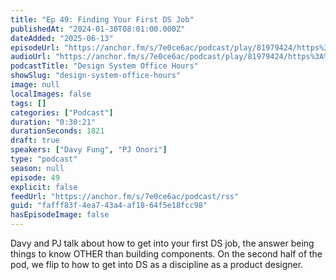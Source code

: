 ```yaml
---
title: "Ep 49: Finding Your First DS Job"
publishedAt: "2024-01-30T08:01:00.000Z"
dateAdded: "2025-06-13"
episodeUrl: "https://anchor.fm/s/7e0ce6ac/podcast/play/81979424/https%3A%2F%2Fd3ctxlq1ktw2nl.cloudfront.net%2Fstaging%2F2024-0-30%2Faff4d624-f6af-63fc-2761-d3c1323f8491.mp3"
audioUrl: "https://anchor.fm/s/7e0ce6ac/podcast/play/81979424/https%3A%2F%2Fd3ctxlq1ktw2nl.cloudfront.net%2Fstaging%2F2024-0-30%2Faff4d624-f6af-63fc-2761-d3c1323f8491.mp3"
podcastTitle: "Design System Office Hours"
showSlug: "design-system-office-hours"
image: null
localImages: false
tags: []
categories: ["Podcast"]
duration: "0:30:21"
durationSeconds: 1821
draft: true
speakers: ["Davy Fung", "PJ Onori"]
type: "podcast"
season: null
episode: 49
explicit: false
feedUrl: "https://anchor.fm/s/7e0ce6ac/podcast/rss"
guid: "fafff83f-4ea7-43a4-af18-64f5e18fcc98"
hasEpisodeImage: false
---
```

Davy and PJ talk about how to get into your first DS job, the answer being things to know OTHER than building components. On the second half of the pod, we flip to how to get into DS as a discipline as a product designer.
